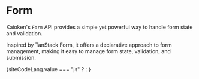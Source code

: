

# Form

Kaioken's `Form` API provides a simple yet powerful way to handle form state and validation.

Inspired by <ExternalLink href="https://tanstack.com/form" >TanStack Form</ExternalLink>, it
offers a declarative approach to form management, making it easy to manage form state, 
validation, and submission.


{siteCodeLang.value === "js" ? <ExampleCode /> : <ExampleCodeTS />}
